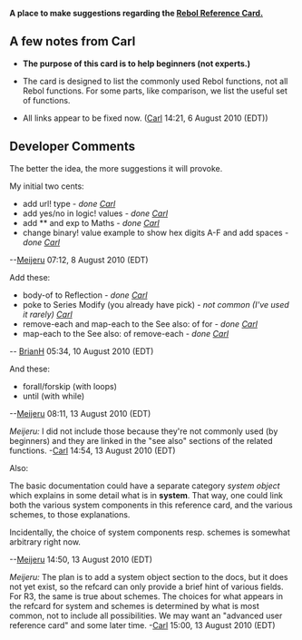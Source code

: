 '''A place to make suggestions regarding the [http://www.rebol.com/docs/reference.html Rebol Reference Card.]'''

==A few notes from Carl==

*'''The purpose of this card is to help beginners (not experts.)'''

*The card is designed to list the commonly used Rebol functions, not all Rebol functions. For some parts, like comparison, we list the useful set of functions.

*All links appear to be fixed now. ([[User:Carl|Carl]] 14:21, 6 August 2010 (EDT))

==Developer Comments==

The better the idea, the more suggestions it will provoke.

My initial two cents:
*add url! type - ''done [[User:Carl|Carl]]''
*add yes/no in logic! values - ''done [[User:Carl|Carl]]''
*add ** and exp to Maths - ''done [[User:Carl|Carl]]''
*change binary! value example to show hex digits A-F and add spaces - ''done [[User:Carl|Carl]]''
--[[User:Meijeru|Meijeru]] 07:12, 8 August 2010 (EDT)

Add these:
*body-of to Reflection - ''done [[User:Carl|Carl]]''
*poke to Series Modify (you already have pick) - ''not common (I've used it rarely) [[User:Carl|Carl]]''
*remove-each and map-each to the See also: of for - ''done [[User:Carl|Carl]]''
*map-each to the See also: of remove-each - ''done [[User:Carl|Carl]]''
-- [[User:BrianH|BrianH]] 05:34, 10 August 2010 (EDT)

And these:
*forall/forskip (with loops)
*until (with while)
--[[User:Meijeru|Meijeru]] 08:11, 13 August 2010 (EDT)

''Meijeru:'' I did not include those because they're not commonly used (by beginners) and they are linked in the "see also" sections of the related functions. -[[User:Carl|Carl]] 14:54, 13 August 2010 (EDT)

Also:

The basic documentation could have a separate category ''system object'' which explains in some detail what is in '''system'''.
That way, one could link both the various system components in this reference card, and the various schemes, to those explanations.

Incidentally, the choice of system components resp. schemes is somewhat arbitrary right now.

--[[User:Meijeru|Meijeru]] 14:50, 13 August 2010 (EDT)

''Meijeru:'' The plan is to add a system object section to the docs, but it does not yet exist, so the refcard can only provide a brief hint of various fields. For R3, the same is true about schemes. The choices for what appears in the refcard for system and schemes is determined by what is most common, not to include all possibilities. We may want an "advanced user reference card" and some later time. -[[User:Carl|Carl]] 15:00, 13 August 2010 (EDT)